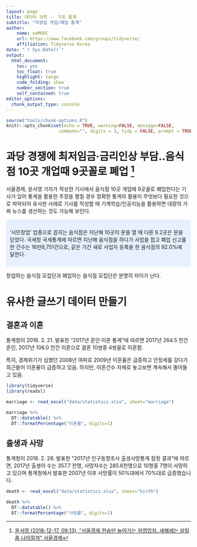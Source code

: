```yaml
---
layout: page
title: 데이터 과학 -- 기초 통계
subtitle: "자영업 개업/폐업 통계"
author:
    name: xwMOOC
    url: https://www.facebook.com/groups/tidyverse/
    affiliation: Tidyverse Korea
date: "`r Sys.Date()`"
output:
  html_document: 
    toc: yes
    toc_float: true
    highlight: tango
    code_folding: show
    number_section: true
    self_contained: true
editor_options: 
  chunk_output_type: console
---
```


``` r
source("tools/chunk-options.R")
knitr::opts_chunk$set(echo = TRUE, warning=FALSE, message=FALSE,
                    comment="", digits = 3, tidy = FALSE, prompt = TRUE, fig.align = 'center')

```

# 과당 경쟁에 최저임금·금리인상 부담..음식점 10곳 개업때 9곳꼴로 폐업 [^seoul-news] {#seoul}

서울경제, 윤서영 기자가 작성한 기사에서 음식점 10곳 개업때 9곳꼴로 폐업한다는 기사가 있어 통계을 활용한 
주장을 펼칠 경우 정확한 통계의 활용이 무엇보다 필요한 것으로 파악되어 유사한 사례로 기사를 작성할 때 
기계학습/인공지능을 활용하면 대량의 가짜 뉴스를 생산하는 것도 가능해 보인다.

[^seoul-news]: [윤서영 (2018-12-17. 09:13), "서울경제 한숨만 늘어가는 자영업자..새해에는 살림 좀 나아질까" 서울경제](https://news.v.daum.net/v/20181217091313137)

<style>
div.blue { background-color:#e6f0ff; border-radius: 5px; padding: 10px;}
</style>
<div class = "blue">

‘서민창업’ 업종으로 꼽히는 음식점은 지난해 10곳이 문을 열 때 다른 9.2곳은 문을 닫았다. 
국세청 국세통계에 따르면 지난해 음식점을 하다가 사업을 접고 폐업 신고를 한 건수는 16만6,751건으로, 
같은 기간 새로 사업자 등록을 한 음식점의 92.0%에 달한다.

</div>

창업하는 음식점 모집단과 폐업하는 음식점 모집단은 분명히 차이가 난다. 

# 유사한 글쓰기 데이터 만들기 {#example}


## 결혼과 이혼 {#example-marriage}

통계청이 2018. 3. 21. 발표한 "2017년 혼인‧이혼 통계"에 따르면 
2017년 264.5 천건 혼인, 2017년 106.0 천건 이혼으로 결혼 10쌍중 4쌍꼴로 이혼함.

특히, 경제위기가 심했던 2008년 여파로 2009년 이혼율은 급증하고 안정세를 갖다가 최근들어 이혼율이 급증하고 있음. 하지만, 이혼건수 자체로 놓고보면 계속해서 줄어들고 있음.

```r
library(tidyverse)
library(readxl)

marriage <- read_excel("data/statistics.xlsx", sheet="marriage")

marriage %>% 
  DT::datatable() %>% 
  DT::formatPercentage("이혼율", digits=1)
```

## 출생과 사망 {#example-birth-death}

통계청이 2018. 2. 28. 발표한 "2017년 인구동향조사 출생사망통계 잠정 결과"에 따르면,  2017년 출생아 수는 357.7 천명, 사망자수는 285.6천명으로 10명중 7명이 사망하고 있으며 통계청에서 발표한 2007년 이후 사망률이 50%대에서 70%대로 급증했습니다.

```r
death <- read_excel("data/statistics.xlsx", sheet="birth")

death %>% 
  DT::datatable() %>% 
  DT::formatPercentage("사망률", digits=1)
```
